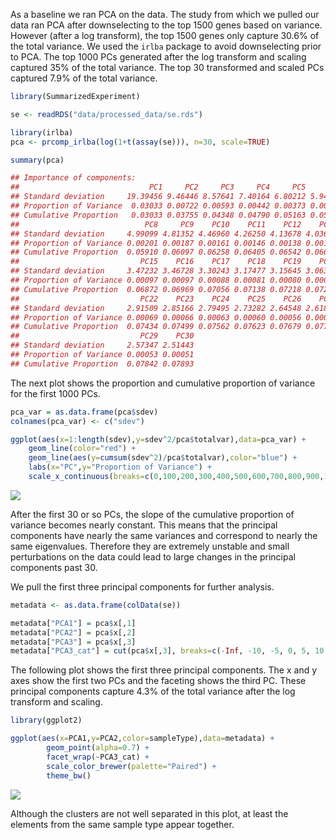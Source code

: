 
As a baseline we ran PCA on the data. The study from which we pulled our data ran PCA after 
downselecting to the top 1500 genes based on variance. However (after a log transform), the 
top 1500 genes only capture 30.6% of the total variance. We used the `irlba` package to 
avoid downselecting prior to PCA. The top 1000 PCs generated after the log transform and 
scaling captured 35% of the total variance. The top 30 transformed and scaled PCs captured 
7.9% of the total variance. 

```r
library(SummarizedExperiment)

se <- readRDS("data/processed_data/se.rds")
```

```r
library(irlba)
pca <- prcomp_irlba(log(1+t(assay(se))), n=30, scale=TRUE)

summary(pca)

## Importance of components:
##                             PC1     PC2     PC3     PC4     PC5     PC6     PC7
## Standard deviation     19.39456 9.46446 8.57641 7.40164 6.80212 5.94677 5.68891
## Proportion of Variance  0.03033 0.00722 0.00593 0.00442 0.00373 0.00285 0.00261
## Cumulative Proportion   0.03033 0.03755 0.04348 0.04790 0.05163 0.05448 0.05709
##                            PC8     PC9    PC10    PC11    PC12    PC13    PC14
## Standard deviation     4.99099 4.81352 4.46960 4.26250 4.13678 4.03639 3.53053
## Proportion of Variance 0.00201 0.00187 0.00161 0.00146 0.00138 0.00131 0.00101
## Cumulative Proportion  0.05910 0.06097 0.06258 0.06405 0.06542 0.06674 0.06774
##                           PC15    PC16    PC17    PC18    PC19    PC20    PC21
## Standard deviation     3.47232 3.46728 3.30243 3.17477 3.15645 3.06304 2.97921
## Proportion of Variance 0.00097 0.00097 0.00088 0.00081 0.00080 0.00076 0.00072
## Cumulative Proportion  0.06872 0.06969 0.07056 0.07138 0.07218 0.07294 0.07365
##                           PC22    PC23    PC24    PC25    PC26    PC27    PC28
## Standard deviation     2.91509 2.85166 2.79495 2.73282 2.64548 2.61816 2.59682
## Proportion of Variance 0.00069 0.00066 0.00063 0.00060 0.00056 0.00055 0.00054
## Cumulative Proportion  0.07434 0.07499 0.07562 0.07623 0.07679 0.07734 0.07789
##                           PC29    PC30
## Standard deviation     2.57347 2.51443
## Proportion of Variance 0.00053 0.00051
## Cumulative Proportion  0.07842 0.07893
```

The next plot shows the proportion and cumulative proportion of variance 
for the first 1000 PCs.

```r
pca_var = as.data.frame(pca$sdev)
colnames(pca_var) <- c("sdev")

ggplot(aes(x=1:length(sdev),y=sdev^2/pca$totalvar),data=pca_var) + 
	geom_line(color="red") + 
	geom_line(aes(y=cumsum(sdev^2)/pca$totalvar),color="blue") +
	labs(x="PC",y="Proportion of Variance") +
	scale_x_continuous(breaks=c(0,100,200,300,400,500,600,700,800,900,1000))
```

![](Figures/ProportionOfVariance.png)

After the first 30 or so PCs, the slope of the cumulative proportion of variance 
becomes nearly constant. This means that the principal components have nearly the 
same variances and correspond to nearly the same eigenvalues. Therefore they are 
extremely unstable and small perturbations on the data could lead to large changes 
in the principal components past 30.

We pull the first three principal components for further analysis.

```r
metadata <- as.data.frame(colData(se))

metadata["PCA1"] = pca$x[,1]
metadata["PCA2"] = pca$x[,2]
metadata["PCA3"] = pca$x[,3]
metadata["PCA3_cat"] = cut(pca$x[,3], breaks=c(-Inf, -10, -5, 0, 5, 10, Inf))
```

The following plot shows the first three principal components. The x and y 
axes show the first two PCs and the faceting shows the third PC. These 
principal components capture 4.3% of the total variance after the log 
transform and scaling.

```r

library(ggplot2)

ggplot(aes(x=PCA1,y=PCA2,color=sampleType),data=metadata) + 
        geom_point(alpha=0.7) +
        facet_wrap(~PCA3_cat) + 
        scale_color_brewer(palette="Paired") + 
        theme_bw()
```

![](Figures/pca_3pcs.png)

Although the clusters are not well separated in this plot, at least the elements 
from the same sample type appear together.

